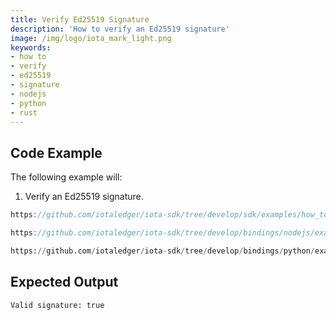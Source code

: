 ```yaml
---
title: Verify Ed25519 Signature
description: 'How to verify an Ed25519 signature'
image: /img/logo/iota_mark_light.png
keywords:
- how to
- verify
- ed25519
- signature
- nodejs
- python
- rust
---
```



## Code Example

The following example will:

1. Verify an Ed25519 signature.

<Tabs groupId="language">
<TabItem value="rust" label="Rust">

```rust reference
https://github.com/iotaledger/iota-sdk/tree/develop/sdk/examples/how_tos/sign_and_verify_ed25519/verify_ed25519_signature.rs
```

</TabItem>
<TabItem value="nodejs" label="Nodejs">

```typescript reference
https://github.com/iotaledger/iota-sdk/tree/develop/bindings/nodejs/examples/how_tos/sign_and_verify_ed25519/verify-ed25519-signature.ts
```

</TabItem>
<TabItem value="python" label="Python">

```python reference
https://github.com/iotaledger/iota-sdk/tree/develop/bindings/python/examples/how_tos/sign_and_verify_ed25519/verify_ed25519_signature.py
```

</TabItem>
</Tabs>

## Expected Output

```plaintext
Valid signature: true
```